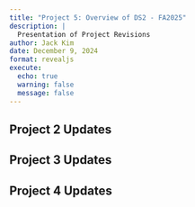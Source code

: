 ```yaml
---
title: "Project 5: Overview of DS2 - FA2025"
description: |
  Presentation of Project Revisions
author: Jack Kim
date: December 9, 2024
format: revealjs
execute:
  echo: true
  warning: false
  message: false
---
```



## Project 2 Updates





## Project 3 Updates




## Project 4 Updates





